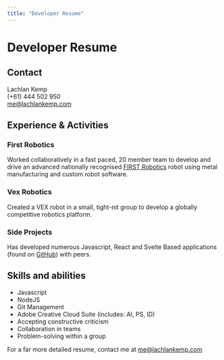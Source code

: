 ```yaml
---
title: "Developer Resume"
---
```


# Developer Resume

## Contact  
Lachlan Kemp  
(+61) 444 502 950  
me@lachlankemp.com    

## Experience & Activities

### First Robotics
Worked collaboratively in a fast paced, 20 member team to develop and drive an advanced nationally recognised [FIRST Robotics](https://www.firstinspires.org/robotics/frc) robot using metal manufacturing and custom robot software.

### Vex Robotics
Created a VEX robot in a small, tight-nit group to develop a globally competitive robotics platform.

### Side Projects
Has developed numerous Javascript, React and Svelte Based applications (found on [GitHub](https://github.com/widelachie)) with peers.

## Skills and abilities
- Javascript
- NodeJS
- Git Management
- Adobe Creative Cloud Suite (includes: AI, PS, ID)
- Accepting constructive criticism
- Collaboration in teams
- Problem-solving within a group

For a far more detailed resume, contact me at me@lachlankemp.com

